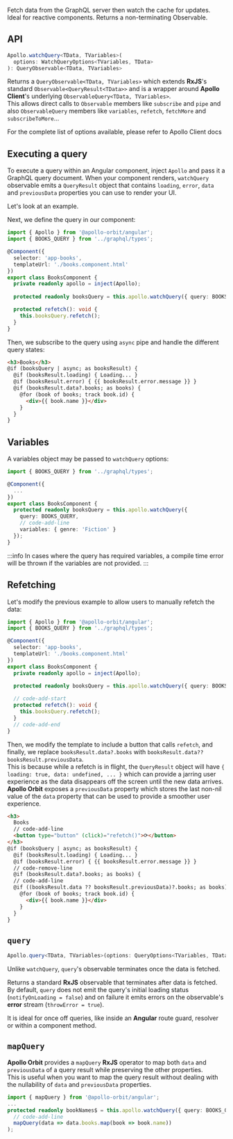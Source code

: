 
Fetch data from the GraphQL server then watch the cache for updates. Ideal for reactive components. Returns a non-terminating Observable.

## API
```typescript
Apollo.watchQuery<TData, TVariables>(
  options: WatchQueryOptions<TVariables, TData>
): QueryObservable<TData, TVariables>
```

Returns a `QueryObservable<TData, TVariables>` which extends **RxJS**'s standard `Observable<QueryResult<TData>>` and is a wrapper around **Apollo Client**'s underlying `ObservableQuery<TData, TVariables>`.  
This allows direct calls to `Observable` members like `subscribe` and `pipe` and also `ObservableQuery` members like `variables`, `refetch`, <Link to="https://www.apollographql.com/docs/react/pagination/core-api/#the-fetchmore-function">`fetchMore`</Link> and <Link to="https://www.apollographql.com/docs/react/data/subscriptions/#subscribing-to-updates-for-a-query">`subscribeToMore`</Link>...

For the complete list of options available, please refer to <Link to="https://www.apollographql.com/docs/react/data/queries/#options">Apollo Client docs</Link>

## Executing a query
To execute a query within an Angular component, inject `Apollo` and pass it a GraphQL query document. When your component renders, `watchQuery` observable emits a `QueryResult` object that contains `loading`, `error`, `data` and `previousData` properties you can use to render your UI.

Let's look at an example.

<BooksQuery />

Next, we define the query in our component:
```typescript title="library/books/books.component.ts"
import { Apollo } from '@apollo-orbit/angular';
import { BOOKS_QUERY } from '../graphql/types';

@Component({
  selector: 'app-books',
  templateUrl: './books.component.html'
})
export class BooksComponent {
  private readonly apollo = inject(Apollo);
  
  protected readonly booksQuery = this.apollo.watchQuery({ query: BOOKS_QUERY });

  protected refetch(): void {
    this.booksQuery.refetch();
  }
}
```
Then, we subscribe to the query using `async` pipe and handle the different query states:
```html title="library/books/books.component.html"
<h3>Books</h3>
@if (booksQuery | async; as booksResult) {
  @if (booksResult.loading) { Loading... }
  @if (booksResult.error) { {{ booksResult.error.message }} }
  @if (booksResult.data?.books; as books) {
    @for (book of books; track book.id) {
      <div>{{ book.name }}</div>
    }
  }
}
```

## Variables
A variables object may be passed to `watchQuery` options:

```typescript title="library/books/books.component.ts"
import { BOOKS_QUERY } from '../graphql/types';

@Component({
  ...
})
export class BooksComponent {
  protected readonly booksQuery = this.apollo.watchQuery({
    query: BOOKS_QUERY,
    // code-add-line
    variables: { genre: 'Fiction' }
  });
}
```

:::info
In cases where the query has required variables, a compile time error will be thrown if the variables are not provided.
:::

## Refetching
Let's modify the previous example to allow users to manually refetch the data:

```typescript title="library/books/books.component.ts"
import { Apollo } from '@apollo-orbit/angular';
import { BOOKS_QUERY } from '../graphql/types';

@Component({
  selector: 'app-books',
  templateUrl: './books.component.html'
})
export class BooksComponent {
  private readonly apollo = inject(Apollo);
  
  protected readonly booksQuery = this.apollo.watchQuery({ query: BOOKS_QUERY });

  // code-add-start
  protected refetch(): void {
    this.booksQuery.refetch();
  }
  // code-add-end
}
```

Then, we modify the template to include a button that calls `refetch`, and finally, we replace `booksResult.data?.books` with `booksResult.data?? booksResult.previousData`.  
This is because while a refetch is in flight, the `QueryResult` object will have `{ loading: true, data: undefined, ... }` which can provide a jarring user experience as the data disappears off the screen until the new data arrives.  
**Apollo Orbit** exposes a `previousData` property which stores the last non-nil value of the `data` property that can be used to provide a smoother user experience.

```html title="library/books/books.component.html"
<h3>
  Books
  // code-add-line
  <button type="button" (click)="refetch()">⟳</button>
</h3>
@if (booksQuery | async; as booksResult) {
  @if (booksResult.loading) { Loading... }
  @if (booksResult.error) { {{ booksResult.error.message }} }
  // code-remove-line
  @if (booksResult.data?.books; as books) {
  // code-add-line
  @if ((booksResult.data ?? booksResult.previousData)?.books; as books) {
    @for (book of books; track book.id) {
      <div>{{ book.name }}</div>
    }
  }
}
```

## `query`
```typescript
Apollo.query<TData, TVariables>(options: QueryOptions<TVariables, TData>): Observable<QueryResult<TData>>;
```

Unlike `watchQuery`, `query`'s observable terminates once the data is fetched.

Returns a standard **RxJS** observable that terminates after data is fetched.  
By default, `query` does not emit the query's initial loading status (`notifyOnLoading = false`) and on failure it emits errors on the observable's **error** stream (`throwError = true`).

It is ideal for once off queries, like inside an **Angular** route guard, resolver or within a component method.

## `mapQuery`
**Apollo Orbit** provides a `mapQuery` **RxJS** operator to map both `data` and `previousData` of a query result while preserving the other properties.  
This is useful when you want to map the query result without dealing with the nullability of `data` and `previousData` properties.
```typescript
import { mapQuery } from '@apollo-orbit/angular';
...
protected readonly bookNames$ = this.apollo.watchQuery({ query: BOOKS_QUERY }).pipe(
  // code-add-line
  mapQuery(data => data.books.map(book => book.name))
);
```
